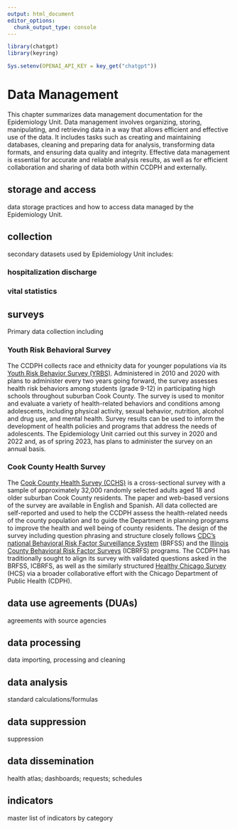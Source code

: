 ```yaml
---
output: html_document
editor_options: 
  chunk_output_type: console
---
```

```r

library(chatgpt)
library(keyring)

Sys.setenv(OPENAI_API_KEY = key_get("chatgpt"))

```

# Data Management {.unnumbered}

This chapter summarizes data management documentation for the Epidemiology Unit. Data management involves organizing, storing, manipulating, and retrieving data in a way that allows efficient and effective use of the data. It includes tasks such as creating and maintaining databases, cleaning and preparing data for analysis, transforming data formats, and ensuring data quality and integrity. Effective data management is essential for accurate and reliable analysis results, as well as for efficient collaboration and sharing of data both within CCDPH and externally.

## storage and access
data storage practices and how to access data managed by the Epidemiology Unit.

## collection
secondary datasets used by Epidemiology Unit includes:

### hospitalization discharge

### vital statistics

## surveys
Primary data collection including

### Youth Risk Behavioral Survey
The CCDPH collects race and ethnicity data for younger populations via its [Youth Risk Behavior Survey (YRBS)](https://cookcountypublichealth.org/epidemiology-data-reports/yrbs-youth-risk-behavioral-survey/). Administered in 2010 and 2020 with plans to administer every two years going forward, the survey assesses health risk behaviors among students (grade 9-12) in participating high schools throughout suburban Cook County. The survey is used to monitor and evaluate a variety of health-related behaviors and conditions among adolescents, including physical activity, sexual behavior, nutrition, alcohol and drug use, and mental health. Survey results can be used to inform the development of health policies and programs that address the needs of adolescents. The Epidemiology Unit carried out this survey in 2020 and 2022 and, as of spring 2023, has plans to administer the survey on an annual basis.

### Cook County Health Survey
The [Cook County Health Survey (CCHS)](https://cookcountypublichealth.org/health-survey/) is a cross-sectional survey with a sample of approximately 32,000 randomly selected adults aged 18 and older suburban Cook County residents. The paper and web-based versions of the survey are available in English and Spanish. All data collected are self-reported and used to help the CCDPH assess the health-related needs of the county population and to guide the Department in planning programs to improve the health and well being of county residents. The design of the survey including question phrasing and structure closely follows [CDC's national Behavioral Risk Factor Surveillance System](https://www.cdc.gov/brfss/data_documentation/index.htm) (BRFSS) and the [Illinois County Behavioral Risk Factor Surveys](http://www.idph.state.il.us/brfss/countydata.asp?selTopicCounty=R6Overview&areaCounty=Cook_90.1&show=freq&yrCounty=6&form=county&yr=&area=&selTopic=) (ICBRFS) programs. The CCDPH has traditionally sought to align its survey with validated questions asked in the BRFSS, ICBRFS, as well as the similarly structured [Healthy Chicago Survey](https://www.chicago.gov/city/en/depts/cdph/supp_info/healthy-communities/healthy-chicago-survey.html) (HCS) via a broader collaborative effort with the Chicago Department of Public Health (CDPH).

## data use agreements (DUAs)
agreements with source agencies

## data processing
data importing, processing and cleaning

## data analysis
standard calculations/formulas

## data suppression
suppression

## data dissemination
health atlas; dashboards; requests; schedules

## indicators
master list of indicators by category
